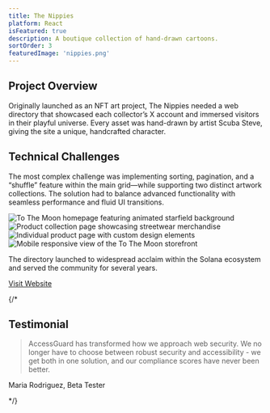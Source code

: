 ```yaml
---
title: The Nippies
platform: React
isFeatured: true
description: A boutique collection of hand-drawn cartoons.
sortOrder: 3
featuredImage: 'nippies.png'
---
```


## Project Overview

Originally launched as an NFT art project, The Nippies needed a web directory that showcased each collector’s X account and immersed visitors in their playful universe. Every asset was hand-drawn by artist Scuba Steve, giving the site a unique, handcrafted character.


## Technical Challenges

The most complex challenge was implementing sorting, pagination, and a “shuffle” feature within the main grid—while supporting two distinct artwork collections. The solution had to balance advanced functionality with seamless performance and fluid UI transitions.
<div class="grid grid-cols-1 gap-4 md:grid-cols-2">
  <Image
    src="/projects/nippies/project-image-1.png"
    alt="To The Moon homepage featuring animated starfield background"
    width={1200}
    height={600}
    class="h-[250px] w-full rounded-lg object-cover border-1"
  />
  <Image
    src="/projects/nippies/project-image-2.png"
    alt="Product collection page showcasing streetwear merchandise"
    width={1200}
    height={600}
    class="h-[250px] w-full rounded-lg object-cover border-1"
  />
  <Image
    src="/projects/nippies/project-image-3.png"
    alt="Individual product page with custom design elements"
    width={1200}
    height={600}
    class="h-[250px] w-full rounded-lg object-cover border-1"
  />
  <Image
    src="/projects/nippies/project-image-4.png"
    alt="Mobile responsive view of the To The Moon storefront"
    width={1200}
    height={600}
    class="h-[250px] w-full rounded-lg object-cover border-1"
  />
</div>

The directory launched to widespread acclaim within the Solana ecosystem and served the community for several years.

<div class="mt-8">
  <a 
    href="https://nippies.netlify.app" 
    target="_blank" 
    rel="noopener noreferrer"
  >
    Visit Website
  </a>
</div>

{/* 

## Testimonial

<BlockQuote platform="Lisa Chen, Director of Digital Accessibility, Global Tech Solutions">
  AccessGuard has transformed how we approach web security. We no longer have to choose between robust security and
  accessibility - we get both in one solution, and our compliance scores have never been better.
</BlockQuote>
Maria Rodriguez, Beta Tester

*/}
